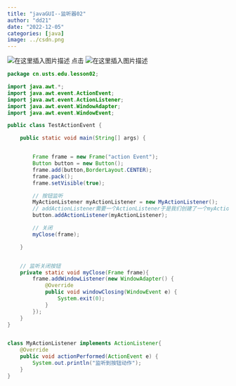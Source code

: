 ```yaml
---
title: "javaGUI--监听器02"
author: "dd21"
date: "2022-12-05" 
categories: [java]
image: ../csdn.png
---
```



![在这里插入图片描述](https://img-blog.csdnimg.cn/93cc9fcc5f4f4074b1d6017145e8afd0.png?x-oss-process=image/watermark,type_ZHJvaWRzYW5zZmFsbGJhY2s,shadow_50,text_Q1NETiBA5aSn5q-beg==,size_17,color_FFFFFF,t_70,g_se,x_16)
点击
![在这里插入图片描述](https://img-blog.csdnimg.cn/16cea4f98489446e873917216bd84610.png?x-oss-process=image/watermark,type_ZHJvaWRzYW5zZmFsbGJhY2s,shadow_50,text_Q1NETiBA5aSn5q-beg==,size_20,color_FFFFFF,t_70,g_se,x_16)


```java
package cn.usts.edu.lesson02;

import java.awt.*;
import java.awt.event.ActionEvent;
import java.awt.event.ActionListener;
import java.awt.event.WindowAdapter;
import java.awt.event.WindowEvent;

public class TestActionEvent {

    public static void main(String[] args) {


        Frame frame = new Frame("action Event");
        Button button = new Button();
        frame.add(button,BorderLayout.CENTER);
        frame.pack();
        frame.setVisible(true);

        // 按钮监听
        MyActionListener myActionListener = new MyActionListener();
        // addActionListener需要一个ActionListener于是我们创建了一个myActionListener
        button.addActionListener(myActionListener);

        // 关闭
        myClose(frame);

    }


    // 监听关闭按钮
    private static void myClose(Frame frame){
        frame.addWindowListener(new WindowAdapter() {
            @Override
            public void windowClosing(WindowEvent e) {
                System.exit(0);
            }
        });
    }
}


class MyActionListener implements ActionListener{
    @Override
    public void actionPerformed(ActionEvent e) {
        System.out.println("监听到按钮动作");
    }
}

```

